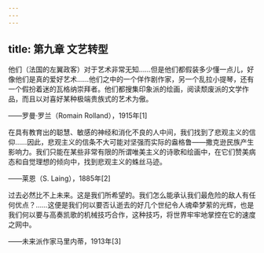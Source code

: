 ```yaml
---
---
---
```

title: 第九章 文艺转型
---




他们（法国的左翼政客）对于艺术非常无知……但是他们都假装多少懂一点儿，好像他们是真的爱好艺术……他们之中的一个佯作剧作家，另一个乱拉小提琴，还有一个假扮着迷的瓦格纳崇拜者。他们都搜集印象派的绘画，阅读颓废派的文学作品，而且以对喜好某种极端贵族式的艺术为傲。

——罗曼·罗兰（Romain Rolland），1915年[1]

在具有教育出的聪慧、敏感的神经和消化不良的人中间，我们找到了悲观主义的信仰……因此，悲观主义的信条不大可能对坚强而实际的盎格鲁——撒克逊民族产生影响力。我们只能在某些非常有限的所谓唯美主义的诗歌和绘画中，在它们赞美病态和自觉理想的倾向中，找到悲观主义的蛛丝马迹。

——莱恩（S. Laing），1885年[2]

过去必然比不上未来。这是我们所希望的。我们怎么能承认我们最危险的敌人有任何优点？……这便是我们何以要否认逝去的好几个世纪令人魂牵梦萦的光辉，也是我们何以要与高奏凯歌的机械技巧合作，这种技巧，将世界牢牢地掌控在它的速度之网中。

——未来派作家马里内蒂，1913年[3]